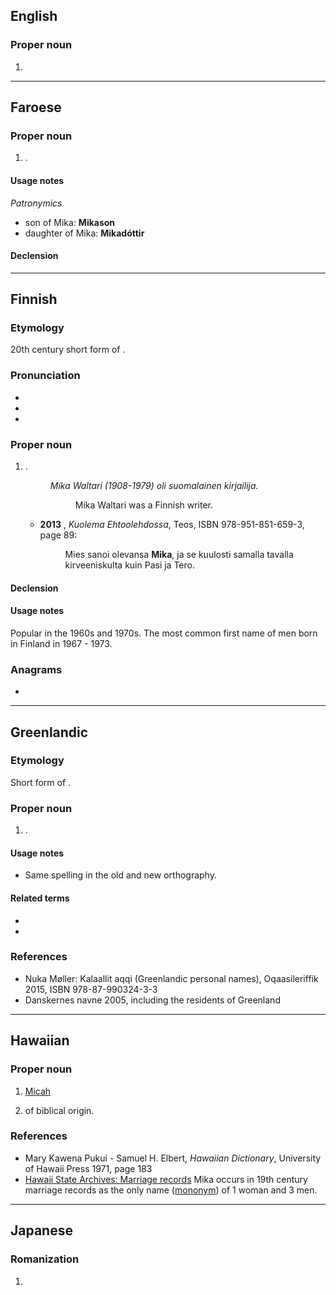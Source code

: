 {{also|mika|mikä}}

==English==

===Proper noun===
{{en-proper noun}}

# {{given name|female|A=A Japanese|from=Japanese}}

----

==Faroese==

===Proper noun===
{{head|fo|proper noun|g=m}}

# {{given name|male|lang=fo}}.

====Usage notes====
''Patronymics''
* son of Mika: '''Mikason'''
* daughter of Mika: '''Mikadóttir'''

====Declension====
{{fo-decl-proper-noun-s-indef|Mika|Mika|Mika|Mika}}

----

==Finnish==

===Etymology===
20th century short form of {{m|fi|Mikael||[[Michael]]}}.

===Pronunciation===
* {{rhymes|ikɑ|lang=fi}}
* {{IPA|/ˈmikɑ/|lang=fi}}
* {{hyphenation|Mi|ka|lang=fi}}

===Proper noun===
{{fi-proper noun}}

# {{given name|male|lang=fi}}.
#: ''Mika Waltari (1908-1979) oli suomalainen kirjailija.''
#:: Mika Waltari was a Finnish writer.
#* '''2013''' {{w|Minna Lindgren}}, ''Kuolema Ehtoolehdossa'', Teos, ISBN 978-951-851-659-3, page 89:
#*: Mies sanoi olevansa '''Mika''', ja se kuulosti samalla tavalla kirveeniskulta kuin Pasi ja Tero.

====Declension====
{{fi-decl-kala|Mik|||a}}

====Usage notes====
Popular in the 1960s and 1970s. The most common first name of men born in Finland in 1967 - 1973.

===Anagrams===
* {{l|fi|maki}}

----

==Greenlandic==

===Etymology===
Short form of {{m|kl|Mikaali}}.

===Proper noun===
{{head|kl|proper noun}}

# {{given name|male|lang=kl|from=Danish|eq=Michael}}.

====Usage notes====
* Same spelling in the old and new orthography.

====Related terms====
* {{l|kl|Mikaali}}
* {{l|kl|Mikkili}}

===References===
* Nuka Møller: Kalaallit aqqi (Greenlandic personal names), Oqaasileriffik 2015, ISBN 978-87-990324-3-3
* [http://www.danskernesnavne.navneforskning.ku.dk/ ] Danskernes navne 2005, including the residents of Greenland

----

==Hawaiian==

===Proper noun===
{{haw-proper noun}}

# {{lb|haw|biblical character}} [[Micah]]
# {{given name|male|lang=haw|from=the Bible}} of biblical origin.

===References===
* Mary Kawena Pukui - Samuel H. Elbert, ''Hawaiian Dictionary'', University of Hawaii Press 1971, page 183
* [http://www.ulukau.org/gsdl2.7/cgi-bin/algene Hawaii State Archives: Marriage records] Mika occurs in 19th century marriage records as the only name ([[mononym]]) of 1 woman and 3 men.

----

==Japanese==

===Romanization===
{{ja-romaji}}

# {{ja-romanization of|みか}}